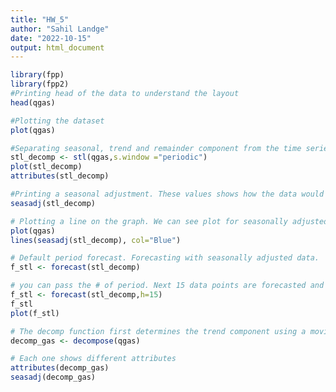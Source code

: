 ```yaml
---
title: "HW_5"
author: "Sahil Landge"
date: "2022-10-15"
output: html_document
---
```


```r
library(fpp)
library(fpp2)
#Printing head of the data to understand the layout
head(qgas)

#Plotting the dataset
plot(qgas)

#Separating seasonal, trend and remainder component from the time series. As seen, seasonal component is additive since magnitude of this component is fairly constant.
stl_decomp <- stl(qgas,s.window ="periodic")
plot(stl_decomp)
attributes(stl_decomp)

#Printing a seasonal adjustment. These values shows how the data would look if we adjust the seasonal component.
seasadj(stl_decomp)

# Plotting a line on the graph. We can see plot for seasonally adjusted data vs original data.
plot(qgas)
lines(seasadj(stl_decomp), col="Blue")

# Default period forecast. Forecasting with seasonally adjusted data.
f_stl <- forecast(stl_decomp)

# you can pass the # of period. Next 15 data points are forecasted and plotted
f_stl <- forecast(stl_decomp,h=15)
f_stl
plot(f_stl)

# The decomp function first determines the trend component using a moving average 
decomp_gas <- decompose(qgas)

# Each one shows different attributes 
attributes(decomp_gas)
seasadj(decomp_gas)
```